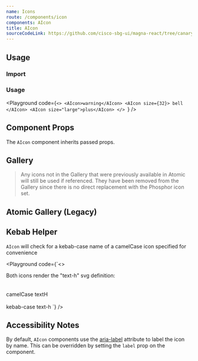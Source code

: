 ```yaml
---
name: Icons
route: /components/icon
components: AIcon
title: AIcon
sourceCodeLink: https://github.com/cisco-sbg-ui/magna-react/tree/canary/framework/components/AIcon
---
```


## Usage

### Import

<ComponentImport components="AIcon" />

### Usage

<Playground
  code={`<>
  <AIcon>warning</AIcon>
  <AIcon size={32}>
    bell
  </AIcon>
  <AIcon size="large">plus</AIcon>
</>
`}
/>

## Component Props

The `AIcon` component inherits passed props.

<Props of="AIcon" />

## Gallery

> Any icons not in the Gallery that were previously available in Atomic will still be used if referenced. They have been removed from the Gallery since there is no direct replacement with the Phosphor icon set.

<MagnaIconGallery />

## Atomic Gallery (Legacy)

<AtomicIconGallery />

## Kebab Helper

`AIcon` will check for a kebab-case name of a camelCase icon specified for convenience

<Playground
  code={`<>
  <div>Both icons render the "text-h" svg definition:</div> <br /> <br />
  camelCase
  <AIcon>textH</AIcon>
  <br /><br />
  kebab-case
  <AIcon>text-h</AIcon>
</>
`}
/>

## Accessibility Notes

By default, `AIcon` components use the [aria-label](https://www.w3.org/TR/wai-aria/#aria-label) attribute to label the icon by name. This can be overridden by setting the `label` prop on the component.
